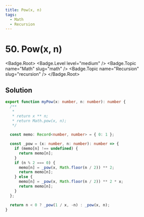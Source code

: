 ```yaml
---
title: Pow(x, n)
tags:
  - Math
  - Recursion
---
```


# 50. Pow(x, n)

<Badge.Root>
  <Badge.Level level="medium" />
  <Badge.Topic name="Math" slug="math" />
  <Badge.Topic name="Recursion" slug="recursion" />
</Badge.Root>

## Solution

```typescript filename="solution.ts" copy
export function myPow(x: number, n: number): number {
  /**
   *
   * return x ** n;
   * return Math.pow(x, n);
   */

  const memo: Record<number, number> = { 0: 1 };

  const _pow = (x: number, n: number): number => {
    if (memo[n] !== undefined) {
      return memo[n];
    }
    if (n % 2 === 0) {
      memo[n] = _pow(x, Math.floor(n / 2)) ** 2;
      return memo[n];
    } else {
      memo[n] = _pow(x, Math.floor(n / 2)) ** 2 * x;
      return memo[n];
    }
  };

  return n < 0 ? _pow(1 / x, -n) : _pow(x, n);
}
```

<ProblemLink codingSite="leetcode" href="https://leetcode.com/problems/powx-n" title="Pow(x, n)" />
